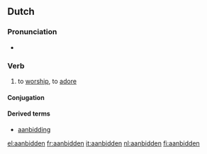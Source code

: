 ==Dutch==

===Pronunciation===
*{{audio|Nl-aanbidden.ogg|audio}}

===Verb===
{{nl-verb-strong|5}}

# to [[worship]], to [[adore]]

====Conjugation====
{{User:AugPi/nl-conj|aanbid|aanbidt|aanbad|aanbaden|aanbeden}}

====Derived terms====
* [[aanbidding]]

[[el:aanbidden]]
[[fr:aanbidden]]
[[it:aanbidden]]
[[nl:aanbidden]]
[[fi:aanbidden]]